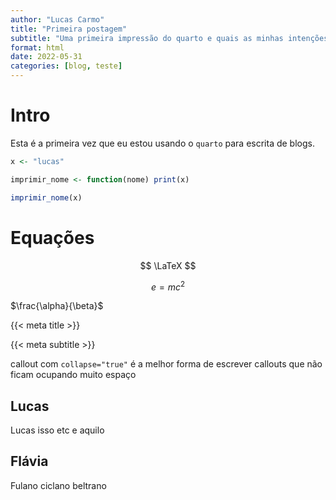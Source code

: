 ```yaml
---
author: "Lucas Carmo"
title: "Primeira postagem"
subtitle: "Uma primeira impressão do quarto e quais as minhas intenções"
format: html
date: 2022-05-31
categories: [blog, teste]
---
```


# Intro

Esta é a primeira vez que eu estou usando o `quarto` para escrita de blogs.


```r

x <- "lucas"

imprimir_nome <- function(nome) print(x)

imprimir_nome(x)

```

# Equações

$$ \LaTeX $$

$$ e = mc^2$$

$\frac{\alpha}{\beta}$ 

{{< meta title >}}

{{< meta subtitle >}}


:::{.callout-tip collapse="true"}

callout com `collapse="true"` é a melhor forma de escrever callouts que não ficam ocupando muito espaço

:::


:::{.panel-tabset}

## Lucas

Lucas isso etc e aquilo

## Flávia

Fulano ciclano beltrano

:::